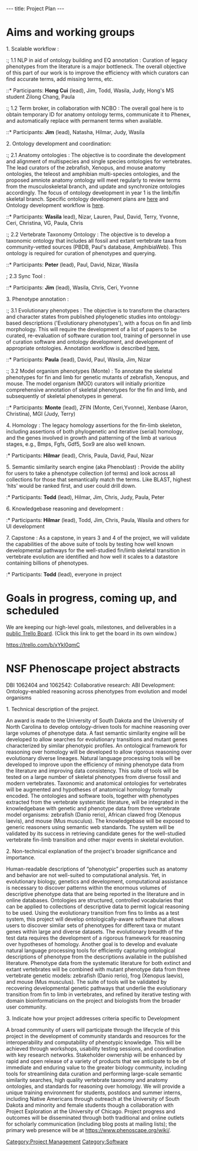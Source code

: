 ---
title: Project Plan
---

= Aims and working groups =

; 1. Scalable workflow :

:; 1.1 NLP in aid of ontology building and EQ annotation : Curation of legacy phenotypes from the literature is a major bottleneck. The overall objective of this part of our work is to improve the efficiency with which curators can find accurate terms, add missing terms, etc.
::* Participants: '''Hong Cui''' (lead), Jim, Todd, Wasila, Judy, Hong's MS student Zilong Chang, Paula

:; 1.2 Term broker, in collaboration with NCBO : The overall goal here is to obtain temporary ID for anatomy ontology terms, communicate it to Phenex, and automatically replace with permanent terms when available.
::* Participants: '''Jim''' (lead), Natasha, Hilmar, Judy, Wasila

; 2. Ontology development and coordination:

:; 2.1 Anatomy ontologies : The objective is to coordinate the development and alignment of multispecies and single species ontologies for vertebrates.  The lead curators of the zebrafish, Xenopus, and mouse anatomy ontologies, the teleost and amphibian multi-species ontologies, and the proposed amniote anatomy ontology will meet regularly to review terms from the musculoskeletal branch, and update and synchronize ontologies accordingly. The focus of ontology development in year 1 is the limb/fin skeletal branch. Specific ontology development plans are [[Ontologies | here]] and Ontology development workflow is [[Ontology workflow | here]].
::* Participants: '''Wasila''' lead), Nizar, Lauren, Paul, David, Terry, Yvonne, Ceri, Christina, VG, Paula, Chris

:; 2.2 Vertebrate Taxonomy Ontology : The objective is to develop a taxonomic ontology that includes all fossil and extant vertebrate taxa from community-vetted sources (PBDB, Paul's database, AmphibiaWeb).  This ontology is required for curation of phenotypes and querying.
::* Participants: '''Peter''' (lead), Paul, David, Nizar, Wasila

;; 2.3 Sync Tool :
::* Participants: '''Jim''' (lead), Wasila, Chris, Ceri, Yvonne

; 3. Phenotype annotation :

:; 3.1 Evolutionary phenotypes : The objective is to transform the characters and character states from published phylogenetic studies into ontology-based descriptions ('Evolutionary phenotypes'), with a focus on fin and limb morphology.  This will require the development of a list of papers to be curated, re-evaluation of software curation tool, training of personnel in use of curation software and ontology development, and development of appropriate ontologies. Annotation workflow is described [[Curation workflow | here.]]
::* Participants: '''Paula''' (lead), David, Paul, Wasila, Jim, Nizar

:; 3.2 Model organism phenotypes (Monte) : To annotate the skeletal phenotypes for fin and limb for genetic mutants of zebrafish, Xenopus, and mouse. The model organism (MOD) curators will initially prioritize comprehensive annotation of skeletal phenotypes for the fin and limb, and subsequently of skeletal phenotypes in general.
::* Participants: '''Monte''' (lead), ZFIN (Monte, Ceri,Yvonne), Xenbase (Aaron, Christina), MGI (Judy, Terry)

; 4. Homology : The legacy homology assertions for the fin-limb skeleton, including assertions of both phylogenetic and iterative (serial) homology, and the genes involved in growth and patterning of the limb at various stages, e.g., Bmps, Fgfs, Gdf5, Sox9 are also well known.
:* Participants: '''Hilmar''' (lead), Chris, Paula, David, Paul, Nizar

; 5. Semantic similarity search engine (aka Phenoblast) : Provide the ability for users to take a phenotype collection (of terms) and look across all collections for those that semantically match the terms. Like BLAST, highest ‘hits’ would be ranked first, and user could drill down.
:* Participants: '''Todd''' (lead), Hilmar, Jim, Chris, Judy, Paula, Peter

; 6. Knowledgebase reasoning and development :
:* Participants: '''Hilmar''' (lead), Todd, Jim, Chris, Paula, Wasila and others for UI development

; 7. Capstone : As a capstone, in years 3 and 4 of the project, we will validate the capabilities of the above suite of tools by testing how well known developmental pathways for the well-studied fin/limb skeletal transition in vertebrate evolution are identified and how well it scales to a datastore containing billions of phenotypes.
:* Participants: '''Todd''' (lead), everyone in project

= Goals in progress, coming up, and scheduled =

We are keeping our high-level goals, milestones, and deliverables in a [https://trello.com/b/xYkl0qmC public Trello Board]. (Click this link to get the board in its own window.)

<embedurl>https://trello.com/b/xYkl0qmC</embedurl>

= NSF Phenoscape project abstracts =
DBI 1062404 and 1062542: Collaborative research: ABI Development: Ontology-enabled reasoning across phenotypes from evolution and model organisms

1. Technical description of the project.

An award is made to the University of South Dakota and the University of North Carolina to develop ontology-driven tools for machine reasoning over large volumes of phenotype data.  A fast semantic similarity engine will be developed to allow searches for evolutionary transitions and mutant genes characterized by similar phenotypic profiles.  An ontological framework for reasoning over homology will be developed to allow rigorous reasoning over evolutionary diverse lineages.  Natural language processing tools will be developed to improve upon the efficiency of mining phenotype data from the literature and improving data consistency. This suite of tools will be tested on a large number of skeletal phenotypes from diverse fossil and modern vertebrates.  Taxonomic and anatomical ontologies for vertebrates will be augmented and hypotheses of anatomical homology formally encoded.  The ontologies and software tools, together with phenotypes extracted from the vertebrate systematic literature, will be integrated in the knowledgebase with genetic and phenotype data from three vertebrate model organisms: zebrafish (Danio rerio),  African clawed frog (Xenopus laevis), and mouse (Mus musculus).  The knowledgebase will be exposed to generic reasoners using semantic web standards.  The system will be validated by its success in retrieving candidate genes for the well-studied vertebrate fin-limb transition and other major events in skeletal evolution.

2. Non-technical explanation of the project's broader significance and importance.

Human-readable descriptions of “phenotypic” properties such as anatomy and behavior are not well-suited to computational analysis.  Yet, in evolutionary biology, genetics and development, computational assistance is necessary to discover patterns within the enormous volumes of descriptive phenotype data that are being reported in the literature and in online databases.  Ontologies are structured, controlled vocabularies that can be applied to collections of descriptive data to permit logical reasoning to be used. Using the evolutionary transition from fins to limbs as a test system, this project will develop ontologically-aware software that allows users to discover similar sets of phenotypes for different taxa or mutant genes within large and diverse datasets.  The evolutionary breadth of the test data requires the development of a rigorous framework for reasoning over hypotheses of homology.  Another goal is to develop and evaluate natural language processing tools for efficiently capturing ontological descriptions of phenotype from the descriptions available in the published literature. Phenotype data from the systematic literature for both extinct and extant vertebrates will be combined with mutant phenotype data from three vertebrate genetic models: zebrafish (Danio rerio), frog (Xenopus laevis), and mouse (Mus musculus).   The suite of tools will be validated by recovering developmental genetic pathways that underlie the evolutionary transition from fin to limb in vertebrates, and refined by iterative testing with domain bioinformaticians on the project and biologists from the broader user community.

3. Indicate how your project addresses criteria specific to Development

A broad community of users will participate through the lifecycle of this project in the development of community standards and resources for the interoperability and computability of phenotypic knowledge. This will be achieved through workshops, usability testing sessions, and coordination with key research networks.  Stakeholder ownership will be enhanced by rapid and open release of a variety of products that we anticipate to be of immediate and enduring value to the greater biology community, including tools for streamlining data curation and performing large-scale semantic similarity searches, high quality vertebrate taxonomy and anatomy ontologies, and standards for reasoning over homology.   We will provide a unique training environment for students, postdocs and summer interns, including Native Americans through outreach at the University of South Dakota and minority and female students though a collaboration with Project Exploration at the University of Chicago.  Project progress and outcomes will be disseminated through both traditional and online outlets for scholarly communication (including blog posts at mailing lists); the primary web presence will be at https://www.phenoscape.org/wiki/.

[[Category:Project Management]]
[[Category:Software]]